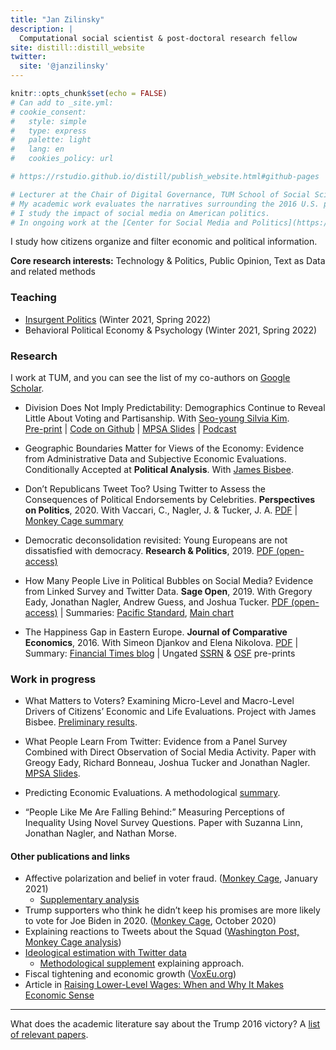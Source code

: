 ```yaml
---
title: "Jan Zilinsky"
description: |
  Computational social scientist & post-doctoral research fellow
site: distill::distill_website
twitter:
  site: '@janzilinsky'
---
```


```r
knitr::opts_chunk$set(echo = FALSE)
# Can add to _site.yml:
# cookie_consent:
#   style: simple
#   type: express
#   palette: light
#   lang: en
#   cookies_policy: url

# https://rstudio.github.io/distill/publish_website.html#github-pages

# Lecturer at the Chair of Digital Governance, TUM School of Social Sciences and Technology.
# My academic work evaluates the narratives surrounding the 2016 U.S. presidential election, and the relationship between economic sentiment and objective economic outcomes.
# I study the impact of social media on American politics. 
# In ongoing work at the [Center for Social Media and Politics](https://csmapnyu.org), my co-authors and I investigate how media consumption and exposure to misinformation influences voters' beliefs and decisions.
```

I study how citizens organize and filter economic and political information. 

**Core research interests:** Technology & Politics, Public Opinion, Text as Data and related methods

### Teaching

- [Insurgent Politics](https://www.craft.do/s/ZTnXBdqk27cPE4) (Winter 2021, Spring 2022)
- Behavioral Political Economy & Psychology (Winter 2021, Spring 2022)

### Research

I work at TUM, and you can see the list of my co-authors on [Google Scholar](https://scholar.google.com/citations?user=bHW37e4AAAAJ&hl=en&oi=ao).

- Division Does Not Imply Predictability: Demographics Continue to Reveal Little About Voting and Partisanship. With [Seo-young Silvia Kim](https://sysilviakim.com). <br>
[Pre-print](https://preprints.apsanet.org/engage/apsa/article-details/607dd8cb331f302dc365f87e) | [Code on Github](https://github.com/sysilviakim/surveyML) | [MPSA Slides](https://zilinskyjan.github.io/slides/surveyML_MPSA.pdf) | [Podcast](https://www.niskanencenter.org/is-demographic-and-geographic-polarization-overstated/)

- Geographic Boundaries Matter for Views of the Economy: Evidence from Administrative Data and Subjective Economic Evaluations. Conditionally Accepted at **Political Analysis**. With [James Bisbee](https://www.jamesbisbee.com).

- Don’t Republicans Tweet Too? Using Twitter to Assess the Consequences of Political Endorsements by Celebrities. **Perspectives on Politics**, 2020. With Vaccari, C., Nagler, J. & Tucker, J. A.
[PDF](https://www.cambridge.org/core/journals/perspectives-on-politics/article/abs/dont-republicans-tweet-too-using-twitter-to-assess-the-consequences-of-political-endorsements-by-celebrities/B2915BB8FBD93D0555D8C3D77CB00E65) | [Monkey Cage summary](https://www.washingtonpost.com/politics/2019/10/28/think-celebrities-get-punished-being-political-fact-they-get-retweeted/)

- Democratic deconsolidation revisited: Young Europeans are not dissatisfied with democracy.
**Research & Politics**, 2019. [PDF (open-access)](https://journals.sagepub.com/doi/10.1177/2053168018814332)

- How Many People Live in Political Bubbles on Social Media? Evidence from Linked Survey and Twitter Data. **Sage Open**, 2019. With Gregory Eady, Jonathan Nagler, Andrew Guess, and Joshua Tucker.
[PDF (open-access)](https://journals.sagepub.com/doi/full/10.1177/2158244019832705) | Summaries: [Pacific Standard](https://psmag.com/news/ideological-bubbles-turns-out-liberals-and-conservatives-mainly-follow-the-same-news-sources), [Main chart](https://twitter.com/andyguess/status/1102962970227810304) 

- The Happiness Gap in Eastern Europe. **Journal of Comparative Economics**, 2016. With Simeon Djankov and Elena Nikolova.
[PDF](http://www.sciencedirect.com/science/article/pii/S0147596715000888) | Summary: [Financial Times blog](https://www.ft.com/content/abae03a5-6b58-3f05-ac84-d298b0e47ab5) | Ungated [SSRN](http://papers.ssrn.com/sol3/papers.cfm?abstract_id=2658136) & [OSF](https://osf.io/preprints/socarxiv/et7vz/) pre-prints

### Work in progress

- What Matters to Voters? Examining Micro-Level and Macro-Level Drivers of Citizens' Economic and Life Evaluations. Project with James Bisbee. [Preliminary results](https://polmeth.theopenscholar.com/files/polmeth2020/files/polmethxxxvii_bisbee.pdf).

- What People Learn From Twitter: Evidence from a Panel Survey Combined with Direct Observation of Social Media Activity. Paper with Greogy Eady, Richard Bonneau, Joshua Tucker and Jonathan Nagler. [MPSA Slides](https://zilinskyjan.github.io/slides/MPSA_2019_Twitter.pdf).

- Predicting Economic Evaluations. A methodological [summary](https://osf.io/7bgne/).

- "People Like Me Are Falling Behind:" Measuring Perceptions of Inequality Using Novel Survey Questions.
Paper with Suzanna Linn, Jonathan Nagler, and Nathan Morse.


#### Other publications and links

- Affective polarization and belief in voter fraud. ([Monkey Cage](https://www.washingtonpost.com/politics/2021/01/19/which-republicans-think-election-was-stolen-those-who-hate-democrats-dont-mind-white-nationalists/), January 2021)
  - [Supplementary analysis](https://csmapnyu.org/wp-content/uploads/2021/03/voter-fraud-TMC-results.pdf)
- Trump supporters who think he didn't keep his promises are more likely to vote for Joe Biden in 2020. ([Monkey Cage](https://www.washingtonpost.com/politics/2020/10/28/did-trump-keep-his-campaign-promises-heres-what-americans-think/), October 2020)
- Explaining reactions to Tweets about the Squad ([Washington Post, Monkey Cage analysis]((https://www.washingtonpost.com/politics/2019/07/20/why-didnt-more-congressional-republicans-condemn-trumps-racist-tweets-about-squad-this-graph-explains/)))
* [Ideological estimation with Twitter data](https://www.washingtonpost.com/news/monkey-cage/wp/2018/10/05/trying-to-understand-how-jeff-flake-is-leaning-we-analyzed-his-twitter-feed-and-were-surprised/?utm_term=.6036368712fe) 
  * [Methodological supplement](https://gregoryeady.com/Misc/Monkey_Cage_Flake_Methods_Supplement.pdf) explaining approach.
* Fiscal tightening and economic growth ([VoxEu.org](https://voxeu.org/article/fiscal-tightening-and-economic-growth-exploring-cross-country-correlations))
* Article in [Raising Lower-Level Wages: When and Why It Makes Economic Sense](https://www.piie.com/publications/piie-briefings/raising-lower-level-wages-when-and-why-it-makes-economic-sense)

---

What does the academic literature say about the Trump 2016 victory? A [list of relevant papers](https://zilinskyjan.github.io/trump-election-research).
